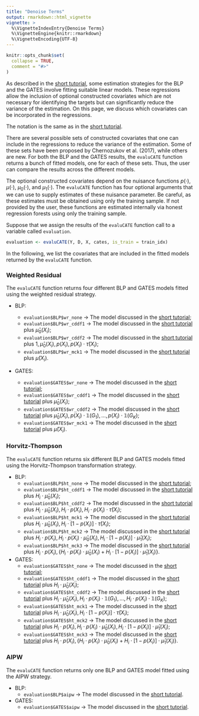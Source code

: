 ```yaml
---
title: "Denoise Terms"
output: rmarkdown::html_vignette
vignette: >
  %\VignetteIndexEntry{Denoise Terms}
  %\VignetteEngine{knitr::rmarkdown}
  %\VignetteEncoding{UTF-8}
---
```


```r
knitr::opts_chunk$set(
  collapse = TRUE,
  comment = "#>"
)
```

As described in the [short tutorial](https://riccardo-df.github.io/evaluCATE/articles/evaluCATE-short-tutorial.html), some estimation strategies for the BLP and the GATES involve fitting suitable linear models. These regressions allow the inclusion of optional constructed covariates which are not necessary for identifying the targets but can significantly reduce the variance of the estimation. On this page, we discuss which covariates can be incorporated in the regressions.

The notation is the same as in the [short tutorial](https://riccardo-df.github.io/evaluCATE/articles/evaluCATE-short-tutorial.html).

There are several possible sets of constructed covariates that one can include in the regressions to reduce the variance of the estimation. Some of these sets have been proposed by Chernozukov et al. (2017), while others are new. For both the BLP and the GATES results, the `evaluCATE` function returns a bunch of fitted models, one for each of these sets. Thus, the user can compare the results across the different models.

The optional constructed covariates depend on the nuisance functions $p ( \cdot )$, $\mu ( \cdot )$, $\mu_0 ( \cdot )$, and $\mu_1 ( \cdot )$. The `evaluCATE` function has four optional arguments that we can use to supply estimates of these nuisance parameter. Be careful, as these estimates must be obtained using only the training sample. If not provided by the user, these functions are estimated internally via honest regression forests using only the training sample.

Suppose that we assign the results of the `evaluCATE` function call to a variable called `evaluation`.

```r
evaluation <- evaluCATE(Y, D, X, cates, is_train = train_idx)
```

In the following, we list the covariates that are included in the fitted models returned by the `evaluCATE` function. 

### Weighted Residual
The `evaluCATE` function returns four different BLP and GATES models fitted using the weighted residual strategy.

- BLP:

  * `evaluation$BLP$wr_none` &rarr; The model discussed in the [short tutorial](https://riccardo-df.github.io/evaluCATE/articles/evaluCATE-short-tutorial.html);
  * `evaluation$BLP$wr_cddf1` &rarr; The model discussed in the [short tutorial](https://riccardo-df.github.io/evaluCATE/articles/evaluCATE-short-tutorial.html) plus $\hat{\mu}_0 ( X_i )$;
  * `evaluation$BLP$wr_cddf2` &rarr; The model discussed in the [short tutorial](https://riccardo-df.github.io/evaluCATE/articles/evaluCATE-short-tutorial.html) plus $1, \hat{\mu}_0 ( X_i ), p ( X_i ), p ( X_i ) \cdot \hat{\tau} ( X_i )$;
  * `evaluation$BLP$wr_mck1` &rarr; The model discussed in the [short tutorial](https://riccardo-df.github.io/evaluCATE/articles/evaluCATE-short-tutorial.html) plus $\hat{\mu} ( X_i )$.

- GATES:
  * `evaluation$GATES$wr_none` &rarr; The model discussed in the [short tutorial](https://riccardo-df.github.io/evaluCATE/articles/evaluCATE-short-tutorial.html);
  * `evaluation$GATES$wr_cddf1` &rarr; The model discussed in the [short tutorial](https://riccardo-df.github.io/evaluCATE/articles/evaluCATE-short-tutorial.html) plus $\hat{\mu}_0 ( X_i )$; 
  * `evaluation$GATES$wr_cddf2` &rarr; The model discussed in the [short tutorial](https://riccardo-df.github.io/evaluCATE/articles/evaluCATE-short-tutorial.html) plus $\hat{\mu}_0 ( X_i ), p ( X_i ) \cdot \mathbb{1} (G_1), \dots, p ( X_i ) \cdot \mathbb{1} (G_K)$; 
  * `evaluation$GATES$wr_mck1` &rarr; The model discussed in the [short tutorial](https://riccardo-df.github.io/evaluCATE/articles/evaluCATE-short-tutorial.html) plus $\hat{\mu} ( X_i )$.
  
### Horvitz-Thompson 
The `evaluCATE` function returns six different BLP and GATES models fitted using the Horvitz-Thompson transformation strategy.

- BLP:
  * `evaluation$BLP$ht_none` &rarr; The model discussed in the [short tutorial](https://riccardo-df.github.io/evaluCATE/articles/evaluCATE-short-tutorial.html);
  * `evaluation$BLP$ht_cddf1` &rarr; The model discussed in the [short tutorial](https://riccardo-df.github.io/evaluCATE/articles/evaluCATE-short-tutorial.html) plus $H_i \cdot \hat{\mu}_0 ( X_i )$;
  * `evaluation$BLP$ht_cddf2` &rarr; The model discussed in the [short tutorial](https://riccardo-df.github.io/evaluCATE/articles/evaluCATE-short-tutorial.html) plus $H_i \cdot \hat{\mu}_0 ( X_i ), H_i \cdot p ( X_i ), H_i \cdot p ( X_i ) \cdot \hat{\tau} ( X_i )$;
  * `evaluation$BLP$ht_mck1` &rarr; The model discussed in the [short tutorial](https://riccardo-df.github.io/evaluCATE/articles/evaluCATE-short-tutorial.html) plus $H_i \cdot \hat{\mu}_0 ( X_i ), H_i \cdot [ 1 - p ( X_i ) ] \cdot \hat{\tau} ( X_i )$;
  * `evaluation$BLP$ht_mck2` &rarr; The model discussed in the [short tutorial](https://riccardo-df.github.io/evaluCATE/articles/evaluCATE-short-tutorial.html) plus $H_i \cdot p ( X_i ), H_i \cdot p ( X_i ) \cdot \hat{\mu}_0 ( X_i ), H_i \cdot [ 1 - p ( X_i ) ] \cdot \hat{\mu}_1 ( X_i )$;
  * `evaluation$BLP$ht_mck3` &rarr; The model discussed in the [short tutorial](https://riccardo-df.github.io/evaluCATE/articles/evaluCATE-short-tutorial.html) plus $H_i \cdot p ( X_i ), \{ H_i \cdot p ( X_i ) \cdot \hat{\mu}_0 ( X_i ) + H_i \cdot [ 1 - p ( X_i ) ] \cdot \hat{\mu}_1 ( X_i ) \}$.

- GATES:
  * `evaluation$GATES$ht_none` &rarr; The model discussed in the [short tutorial](https://riccardo-df.github.io/evaluCATE/articles/evaluCATE-short-tutorial.html);
  * `evaluation$GATES$ht_cddf1` &rarr; The model discussed in the [short tutorial](https://riccardo-df.github.io/evaluCATE/articles/evaluCATE-short-tutorial.html) plus  $H_i \cdot \hat{\mu}_0 ( X_i )$; 
  * `evaluation$GATES$ht_cddf2` &rarr; The model discussed in the [short tutorial](https://riccardo-df.github.io/evaluCATE/articles/evaluCATE-short-tutorial.html) plus $H_i \cdot \hat{\mu}_0 ( X_i ), H_i \cdot p ( X_i ) \cdot \mathbb{1} (G_1), \dots, H_i \cdot p ( X_i ) \cdot \mathbb{1} (G_K)$; 
  * `evaluation$GATES$ht_mck1` &rarr; The model discussed in the [short tutorial](https://riccardo-df.github.io/evaluCATE/articles/evaluCATE-short-tutorial.html) plus $H_i \cdot \hat{\mu}_0 ( X_i ), H_i \cdot [ 1 - p ( X_i ) ] \cdot \hat{\tau} ( X_i )$; 
  * `evaluation$GATES$ht_mck2` &rarr; The model discussed in the [short tutorial](https://riccardo-df.github.io/evaluCATE/articles/evaluCATE-short-tutorial.html) plus $H_i \cdot p ( X_i ), H_i \cdot p ( X_i ) \cdot \hat{\mu}_0 ( X_i ), H_i \cdot [ 1 - p ( X_i ) ] \cdot \hat{\mu}_1 ( X_i )$; 
  * `evaluation$GATES$ht_mck3` &rarr; The model discussed in the [short tutorial](https://riccardo-df.github.io/evaluCATE/articles/evaluCATE-short-tutorial.html) plus $H_i \cdot p ( X_i ), \{ H_i \cdot p ( X_i ) \cdot \hat{\mu}_0 ( X_i ) + H_i \cdot [ 1 - p ( X_i ) ] \cdot \hat{\mu}_1 ( X_i ) \}$. 
  
### AIPW
The `evaluCATE` function returns only one BLP and GATES model fitted using the AIPW strategy.  

- BLP:
  * `evaluation$BLP$aipw` &rarr; The model discussed in the [short tutorial](https://riccardo-df.github.io/evaluCATE/articles/evaluCATE-short-tutorial.html).
  
- GATES:
  * `evaluation$GATES$aipw` &rarr; The model discussed in the [short tutorial](https://riccardo-df.github.io/evaluCATE/articles/evaluCATE-short-tutorial.html).
